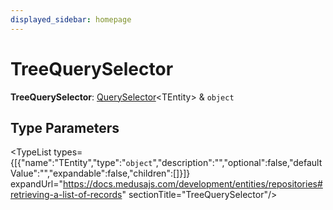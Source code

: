 ```yaml
---
displayed_sidebar: homepage
---
```



# TreeQuerySelector

 **TreeQuerySelector**: [QuerySelector](medusa.QuerySelector.mdx)&#60;TEntity&#62; & `object`

## Type Parameters

<TypeList types={[{"name":"TEntity","type":"`object`","description":"","optional":false,"defaultValue":"","expandable":false,"children":[]}]} expandUrl="https://docs.medusajs.com/development/entities/repositories#retrieving-a-list-of-records" sectionTitle="TreeQuerySelector"/>
